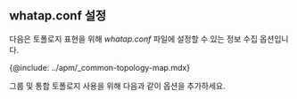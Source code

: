 ## whatap.conf 설정

다음은 토폴로지 표현을 위해 *whatap.conf* 파일에 설정할 수 있는 정보 수집 옵션입니다.

{@include: ../apm/_common-topology-map.mdx}

그룹 및 통합 토폴로지 사용을 위해 다음과 같이 옵션을 추가하세요.
